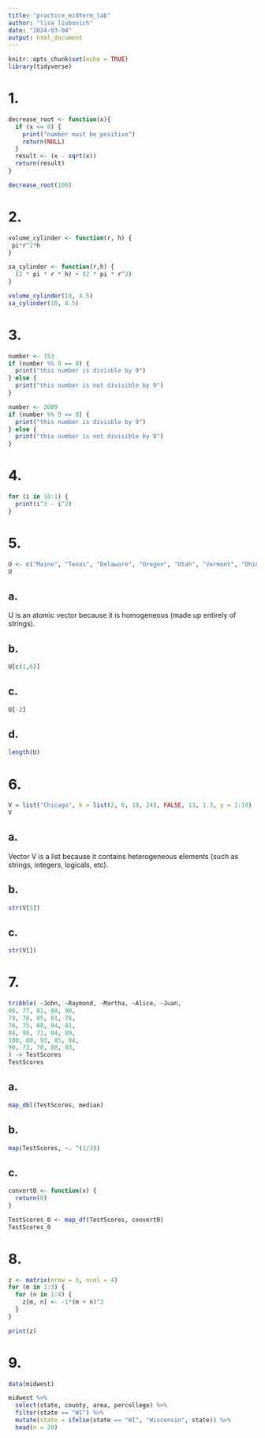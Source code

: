 ```yaml
---
title: "practice_midterm_lab"
author: "lisa liubovich"
date: "2024-03-04"
output: html_document
---
```


```r
knitr::opts_chunk$set(echo = TRUE)
library(tidyverse)
```

# 1.

```r
decrease_root <- function(x){
  if (x <= 0) {
    print("number must be positive")
    return(NULL)
  }
  result <- (x - sqrt(x))
  return(result)
}

decrease_root(100)
```

# 2.

```r
volume_cylinder <- function(r, h) {
 pi*r^2*h
}

sa_cylinder <- function(r,h) {
  (2 * pi * r * h) + (2 * pi * r^2)
}

volume_cylinder(10, 4.5)
sa_cylinder(10, 4.5)
```

# 3.

```r
number <- 153
if (number %% 9 == 0) {
  print("this number is divisble by 9")
} else {
  print("this number is not divisible by 9")
}
```

```r
number <- 2009
if (number %% 9 == 0) {
  print("this number is divisble by 9")
} else {
  print("this number is not divisible by 9")
}
```

# 4.

```r
for (i in 10:1) {
  print(i^3 - i^2)
}
```

# 5.

```r
U <- c("Maine", "Texas", "Delaware", "Oregon", "Utah", "Vermont", "Ohio")
U
```

## a. 

U is an atomic vector because it is homogeneous (made up entirely of strings).

## b.

```r
U[c(1,6)]
```

## c.

```r
U[-2]
```

## d.

```r
length(U)
```

# 6.

```r
V = list("Chicago", k = list(2, 6, 18, 24), FALSE, 13, 1.3, y = 1:10)
V
```

## a.

Vector V is a list because it contains heterogeneous elements (such as strings, integers, logicals, etc).

## b.

```r
str(V[5])
```

## c.

```r
str(V[])
```

# 7.

```r
tribble( ~John, ~Raymond, ~Martha, ~Alice, ~Juan,
86, 77, 81, 88, 90,
79, 78, 85, 81, 78,
76, 75, 88, 94, 81,
84, 90, 71, 84, 89,
100, 80, 93, 85, 84,
90, 73, 70, 88, 93,
) -> TestScores
TestScores
```

## a.

```r
map_dbl(TestScores, median)
```

## b.

```r
map(TestScores, ~. ^(1/3))
```

## c.

```r
convert0 <- function(x) {
  return(0)
}

TestScores_0 <- map_df(TestScores, convert0)
TestScores_0
```

# 8.

```r
z <- matrix(nrow = 3, ncol = 4)
for (m in 1:3) {
  for (n in 1:4) {
    z[m, n] <- -1*(m + n)^2
  }
}

print(z)
```

# 9.

```r
data(midwest)
```

```r
midwest %>% 
  select(state, county, area, percollege) %>%
  filter(state == "WI") %>% 
  mutate(state = ifelse(state == "WI", "Wisconsin", state)) %>% 
  head(n = 20)
  
```
